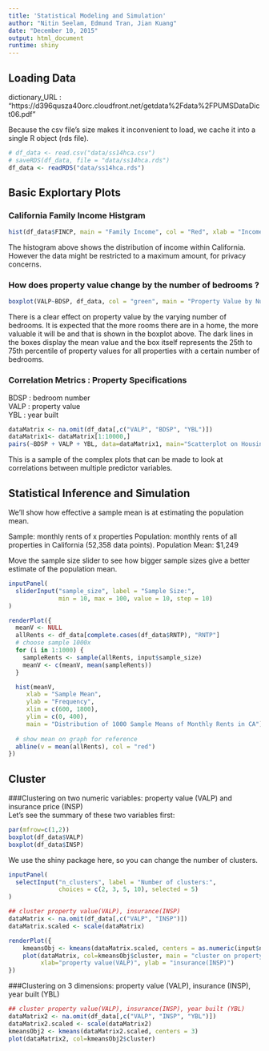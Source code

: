 ```yaml
---
title: 'Statistical Modeling and Simulation'
author: "Nitin Seelam, Edmund Tran, Jian Kuang"
date: "December 10, 2015"
output: html_document
runtime: shiny
---
```


## Loading Data
dictionary_URL : "https://d396qusza40orc.cloudfront.net/getdata%2Fdata%2FPUMSDataDict06.pdf"

Because the csv file's size makes it inconvenient to load, we cache it into a single R object (rds file).
```r
# df_data <- read.csv("data/ss14hca.csv")
# saveRDS(df_data, file = "data/ss14hca.rds")
df_data <- readRDS("data/ss14hca.rds")
```

## Basic Explortary Plots
### California Family Income Histgram
```r
hist(df_data$FINCP, main = "Family Income", col = "Red", xlab = "Income")
```

The histogram above shows the distribution of income within California. However the data might be restricted to a maximum amount, for privacy concerns.

### How does property value change by the number of bedrooms ?
```r
boxplot(VALP~BDSP, df_data, col = "green", main = "Property Value by Number of Bedrooms", xlab = "Number of Bedrooms", ylab = "Property Value")
```

There is a clear effect on property value by the varying number of bedrooms. It is expected that the more rooms there are in a home, the more valuable it will be and that is shown in the boxplot above. The dark lines in the boxes display the mean value and the box itself represents the 25th to 75th percentile of property values for all properties with a certain number of bedrooms.

### Correlation Metrics : Property Specifications 
BDSP : bedroom number  
VALP : property value  
YBL : year built  
```r
dataMatrix <- na.omit(df_data[,c("VALP", "BDSP", "YBL")])
dataMatrix1<- dataMatrix[1:10000,]
pairs(~BDSP + VALP + YBL, data=dataMatrix1, main="Scatterplot on Housing Factors", col="blue")
```

This is a sample of the complex plots that can be made to look at correlations between multiple predictor variables.

## Statistical Inference and Simulation

We'll show how effective a sample mean is at estimating the population mean.

Sample: monthly rents of x properties
Population: monthly rents of all properties in California (52,358 data points).
Population Mean: $1,249

Move the sample size slider to see how bigger sample sizes give a better estimate of the population mean.

```r
inputPanel(
  sliderInput("sample_size", label = "Sample Size:",
              min = 10, max = 100, value = 10, step = 10)
)

renderPlot({
  meanV <- NULL
  allRents <- df_data[complete.cases(df_data$RNTP), "RNTP"]
  # choose sample 1000x
  for (i in 1:1000) {
    sampleRents <- sample(allRents, input$sample_size)
    meanV <- c(meanV, mean(sampleRents))
  }

  hist(meanV,
     xlab = "Sample Mean",
     ylab = "Frequency",
     xlim = c(600, 1800),
     ylim = c(0, 400),
     main = "Distribution of 1000 Sample Means of Monthly Rents in CA")
  
  # show mean on graph for reference
  abline(v = mean(allRents), col = "red")
})
```


## Cluster
###Clustering on two numeric variables: property value (VALP) and insurance price (INSP)  
Let's see the summary of these two variables first:
```r
par(mfrow=c(1,2))
boxplot(df_data$VALP)
boxplot(df_data$INSP)
```

We use the shiny package here, so you can change the number of clusters.
```r
inputPanel(
  selectInput("n_clusters", label = "Number of clusters:",
              choices = c(2, 3, 5, 10), selected = 5)
)

## cluster property value(VALP), insurance(INSP)
dataMatrix <- na.omit(df_data[,c("VALP", "INSP")])
dataMatrix.scaled <- scale(dataMatrix)

renderPlot({
    kmeansObj <- kmeans(dataMatrix.scaled, centers = as.numeric(input$n_clusters))
    plot(dataMatrix, col=kmeansObj$cluster, main = "cluster on property value(VALP) and insurance(INSP)", 
         xlab="property value(VALP)", ylab = "insurance(INSP)")
})
```

###Clustering on 3 dimensions: property value (VALP), insurance (INSP), year built (YBL)
```r
## cluster property value(VALP), insurance(INSP), year built (YBL)
dataMatrix2 <- na.omit(df_data[,c("VALP", "INSP", "YBL")])
dataMatrix2.scaled <- scale(dataMatrix2)
kmeansObj2 <- kmeans(dataMatrix2.scaled, centers = 3)
plot(dataMatrix2, col=kmeansObj2$cluster)
```

